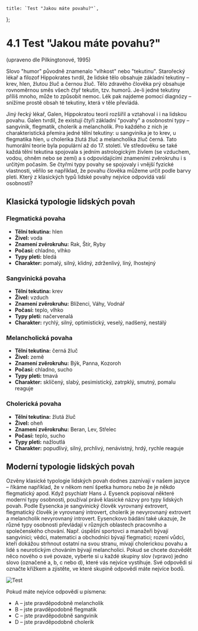 
    title: `Test "Jakou máte povahu?"`,
};

# 4.1 Test "Jakou máte povahu?"

(upraveno dle Pilkingtonové, 1995)

Slovo "humor" původně znamenalo "vlhkost" nebo "tekutinu". Starořecký lékař a filozof Hippokrates tvrdil, že lidské tělo obsahuje základní tekutiny – krev, hlen, žlutou žluč a černou žluč. Tělo zdravého člověka prý obsahuje rovnoměrnou směs všech čtyř tekutin, tzv. humorů. Je-li jedné tekutiny příliš mnoho, může to způsobit nemoc. Lék pak najdeme pomocí diagnózy – snížíme prostě obsah té tekutiny, která v těle převládá.

Jiný řecký lékař, Galen, Hippokratou teorii rozšířil a vztahoval i i na lidskou povahu. Galen tvrdil, že existují čtyři základní "povahy" a osobnostní typy – sangvinik, flegmatik, cholerik a melancholik. Pro každého z nich je charakteristická přemíra jedné tělní tekutiny: u sangvinika je to krev, u flegmatika hlen, u cholerika žlutá žluč a melancholika žluč černá. Tato humorální teorie byla populární až do 17. století. Ve středověku se také každá tělní tekutina spojovala s jedním astrologickým živlem (se vzduchem, vodou, ohněm nebo se zemí) a s odpovídajícími znameními zvěrokruhu i s určitým počasím. Se čtyřmi typy povahy se spojovaly i vnější fyzické vlastnosti, věřilo se například, že povahu člověka můžeme určit podle barvy pleti. Který z klasických typů lidské povahy nejvíce odpovídá vaší osobnosti?

## Klasická typologie lidských povah

### Flegmatická povaha

- **Tělní tekutina:** hlen
- **Živel:** voda
- **Znamení zvěrokruhu:** Rak, Štír, Ryby
- **Počasí:** chladno, vlhko
- **Typy pleti:** bledá
- **Charakter:** pomalý, silný, klidný, zdrženlivý, líný, lhostejný

### Sangvinická povaha

- **Tělní tekutina:** krev
- **Živel:** vzduch
- **Znamení zvěrokruhu:** Blíženci, Váhy, Vodnář
- **Počasí:** teplo, vlhko
- **Typy pleti:** načervenalá
- **Charakter:** rychlý, silný, optimistický, veselý, nadšený, nestálý

### Melancholická povaha

- **Tělní tekutina:** černá žluč
- **Živel:** země
- **Znamení zvěrokruhu:** Býk, Panna, Kozoroh
- **Počasí:** chladno, sucho
- **Typy pleti:** tmavá
- **Charakter:** sklíčený, slabý, pesimistický, zatrpklý, smutný, pomalu reaguje

### Cholerická povaha

- **Tělní tekutina:** žlutá žluč
- **Živel:** oheň
- **Znamení zvěrokruhu:** Beran, Lev, Střelec
- **Počasí:** teplo, sucho
- **Typy pleti:** nažloutlá
- **Charakter:** popudlivý, silný, prchlivý, nenávistný, hrdý, rychle reaguje

## Moderní typologie lidských povah

Ozvěny klasické typologie lidských povah dodnes zaznívají v našem jazyce – říkáme například, že v někom není špetka humoru nebo že je někdo flegmatický apod. Když psychiatr Hans J. Eysenck popisoval některé moderní typy osobnosti, používal právě klasické názvy pro typy lidských povah. Podle Eysencka je sangvinický člověk vyrovnaný extrovert, flegmatický člověk je vyrovnaný introvert, cholerik je nevyrovnaný extrovert a melancholik nevyrovnaný introvert. Eysenckovo bádání také ukazuje, že různé typy osobnosti převládají v různých oblastech pracovního a společenského chování. Např. úspěšní sportovci a manažeři bývají sangvinici; vědci, matematici a obchodníci bývají flegmatici; rození vůdci, kteří dokážou strhnout ostatní na svou stranu, mívají cholerickou povahu a lidé s neurotickým chováním bývají melancholici. Pokud se chcete dozvědět něco nového o své povaze, vyberte si u každé skupiny slov (vpravo) jedno slovo (označené a, b, c nebo d), které vás nejvíce vystihuje. Své odpovědi si označte křížkem a zjistěte, ve které skupině odpovědí máte nejvíce bodů.

<Image src={Test} alt="Test" />

Pokud máte nejvíce odpovědí u písmena:
- A – jste pravděpodobně melancholik
- B – jste pravděpodobně flegmatik
- C – jste pravděpodobně sangvinik
- D – jste pravděpodobně cholerik